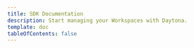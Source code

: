 ```yaml
---
title: SDK Documentation
description: Start managing your Workspaces with Daytona.
template: doc
tableOfContents: false
---
```



<DocumentList title="About">
  <DocumentListItem
    title="Getting Started"
    subtitle="Learn about Daytona SDK and how it can help you manage your development environments."
    href="sdk/getting-started"
  />
  <DocumentListItem
    title="Configuration"
    subtitle="Get started with Daytona SDK and learn how to use and configure your development environments."
    href="sdk/configuration"
  />
</DocumentList>

<DocumentList title="Workspaces">
  <DocumentListItem
    title="Management"
    subtitle="Learn how to create, manage, and remove workspaces using the Daytona SDK."
    href="sdk/workspace-management"
  />
  <DocumentListItem
    title="Environment Variables"
    subtitle="Learn how to set environment variables for Workspaces using the Daytona SDK."
    href="sdk/workspace-management"
  />
  <DocumentListItem
    title="List Workspaces"
    subtitle="Learn how to list and view Workspaces using the Daytona SDK."
    href="sdk/list-workspaces"
  />
  <DocumentListItem
    title="Connect to Workspaces"
    subtitle="Learn how to connect to Workspaces using the Daytona SDK."
    href="sdk/connect-to-workspace"
  />
  <DocumentListItem
    title="Internet Access"
    subtitle="Learn how to enable internet access in your Workspaces using the Daytona SDK."
    href="sdk/internet-access"
  />
</DocumentList>

<DocumentList title="Agent Toolbox">
  <DocumentListItem
    title="File System Operations"
    subtitle="Learn how to manage files and directories in your Workspaces using the Daytona SDK."
    href="sdk/file-system-operations"
  />
  <DocumentListItem
    title="Git Operations"
    subtitle="Learn how to manage Git repositories in your Workspaces using the Daytona SDK."
    href="sdk/git-operations"
  />
  <DocumentListItem
    title="Process & Code Execution"
    subtitle="Learn about running commands and code in isolated environments using the Daytona SDK."
    href="sdk/process-code-execution"
  />
  <DocumentListItem
    title="Language Server Protocol"
    subtitle="Learn how to use Language Server Protocol (LSP) support in your Workspaces using the Daytona SDK."
    href="sdk/language-server-protocol"
  />
</DocumentList>

<DocumentList title="Misc">
  <DocumentListItem
    title="Troubleshooting"
    subtitle="Learn how to troubleshoot common issues when using the Daytona SDK."
    href="sdk/troubleshooting"
  />
</DocumentList>
